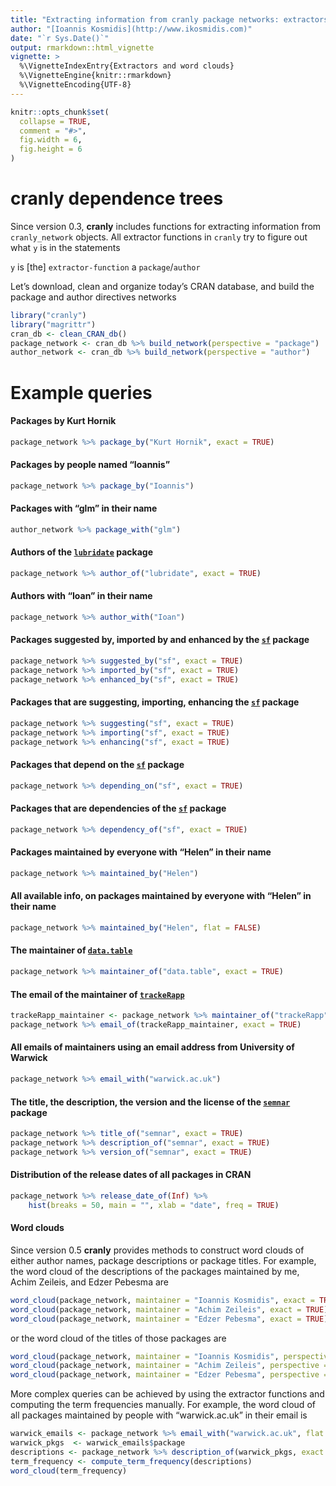 ```yaml
---
title: "Extracting information from cranly package networks: extractors and word clouds"
author: "[Ioannis Kosmidis](http://www.ikosmidis.com)"
date: "`r Sys.Date()`"
output: rmarkdown::html_vignette
vignette: >
  %\VignetteIndexEntry{Extractors and word clouds}
  %\VignetteEngine{knitr::rmarkdown}
  %\VignetteEncoding{UTF-8}
---
```



```r
knitr::opts_chunk$set(
  collapse = TRUE,
  comment = "#>",
  fig.width = 6,
  fig.height = 6
)
```

# **cranly** dependence trees

Since version 0.3, **cranly** includes functions for extracting information from `cranly_network` objects. All extractor functions in `cranly` try to figure out what `y` is in the statements

`y` is [the] `extractor-function` a `package`/`author`

Let's download, clean and organize today's CRAN database, and build the package and author directives networks
```r
library("cranly")
library("magrittr")
cran_db <- clean_CRAN_db()
package_network <- cran_db %>% build_network(perspective = "package")
author_network <- cran_db %>% build_network(perspective = "author")
```

# Example queries

#### Packages by Kurt Hornik
```r
package_network %>% package_by("Kurt Hornik", exact = TRUE)
```

#### Packages by people named "Ioannis"
```r
package_network %>% package_by("Ioannis")
```

#### Packages with "glm" in their name
```r
author_network %>% package_with("glm")
```

#### Authors of the [`lubridate`](https://cran-r-project.org/package=lubridate) package
```r
package_network %>% author_of("lubridate", exact = TRUE)
```

#### Authors with "Ioan" in their name
```r
package_network %>% author_with("Ioan")
```

#### Packages suggested by, imported by and enhanced by the [`sf`](https://cran.r-project.org/package=sf) package
```r
package_network %>% suggested_by("sf", exact = TRUE)
package_network %>% imported_by("sf", exact = TRUE)
package_network %>% enhanced_by("sf", exact = TRUE)
```

#### Packages that are suggesting, importing, enhancing the [`sf`](https://cran.r-project.org/package=sf) package
```r
package_network %>% suggesting("sf", exact = TRUE)
package_network %>% importing("sf", exact = TRUE)
package_network %>% enhancing("sf", exact = TRUE)
```

#### Packages that depend on the [`sf`](https://cran.r-project.org/package=sf) package
```r
package_network %>% depending_on("sf", exact = TRUE)
```

#### Packages that are dependencies of the [`sf`](https://cran.r-project.org/package=sf) package
```r
package_network %>% dependency_of("sf", exact = TRUE)
```

#### Packages maintained by everyone with "Helen" in their name
```r
package_network %>% maintained_by("Helen")
```

#### All available info, on packages maintained by everyone with "Helen" in their name
```r
package_network %>% maintained_by("Helen", flat = FALSE)
```

#### The maintainer of [`data.table`](https://cran.r-project.org/package=data.table)
```r
package_network %>% maintainer_of("data.table", exact = TRUE)
```

#### The email of the maintainer of [`trackeRapp`](https://cran.r-project.org/package=trackeRapp)
```r
trackeRapp_maintainer <- package_network %>% maintainer_of("trackeRapp", exact = TRUE)
package_network %>% email_of(trackeRapp_maintainer, exact = TRUE)
```

#### All emails of maintainers using an email address from University of Warwick
```r
package_network %>% email_with("warwick.ac.uk")
```

#### The title, the description, the version and the license of the [`semnar`](https://cran.r-project.org/package=semnar) package
```r
package_network %>% title_of("semnar", exact = TRUE)
package_network %>% description_of("semnar", exact = TRUE)
package_network %>% version_of("semnar", exact = TRUE)
```

#### Distribution of the release dates of all packages in CRAN
```r
package_network %>% release_date_of(Inf) %>%
    hist(breaks = 50, main = "", xlab = "date", freq = TRUE)
```

#### Word clouds
Since version 0.5 **cranly** provides methods to construct word clouds of either author names, package descriptions or package titles. For example, the word cloud of the descriptions of the packages maintained by me, Achim Zeileis, and Edzer Pebesma are
```r
word_cloud(package_network, maintainer = "Ioannis Kosmidis", exact = TRUE)
word_cloud(package_network, maintainer = "Achim Zeileis", exact = TRUE)
word_cloud(package_network, maintainer = "Edzer Pebesma", exact = TRUE)
```
or the word cloud of the titles of those packages are
```r
word_cloud(package_network, maintainer = "Ioannis Kosmidis", perspective = "title", exact = TRUE)
word_cloud(package_network, maintainer = "Achim Zeileis", perspective = "title", exact = TRUE)
word_cloud(package_network, maintainer = "Edzer Pebesma", perspective = "title", exact = TRUE)
```

More complex queries can be achieved by using the extractor functions and computing the term frequencies manually. For example, the word cloud of all packages maintained by people with "warwick.ac.uk" in their email is
```r
warwick_emails <- package_network %>% email_with("warwick.ac.uk", flat = FALSE)
warwick_pkgs  <- warwick_emails$package
descriptions <- package_network %>% description_of(warwick_pkgs, exact = FALSE)
term_frequency <- compute_term_frequency(descriptions)
word_cloud(term_frequency)
```

